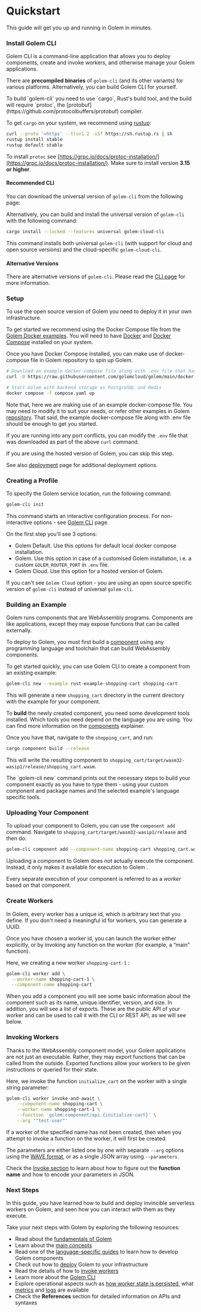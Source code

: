 
# Quickstart

This guide will get you up and running in Golem in minutes.

### Install Golem CLI

Golem CLI is a command-line application that allows you to deploy components,
create and invoke workers, and otherwise manage your Golem applications.

There are **precompiled binaries** of `golem-cli` (and its other variants) for
various platforms. Alternatively, you can build Golem CLI for yourself.

<Callout type="info">
To build `golem-cli` you need to use `cargo`, Rust's build tool, and the build will require `protoc`, the [protobuf](https://github.com/protocolbuffers/protobuf) compiler.

To get `cargo` on your system, we recommend using [rustup](https://rustup.rs/):

```bash filename="Terminal" copy
curl --proto '=https' --tlsv1.2 -sSf https://sh.rustup.rs | sh
rustup install stable
rustup default stable
```

To install `protoc` see [https://grpc.io/docs/protoc-installation/](https://grpc.io/docs/protoc-installation/).
Make sure to install version **3.15 or higher**.

</Callout>

#### Recommended CLI

You can download the universal version of `golem-cli` from the following page:

<Cards num={1}>
  <Card
    title="Golem Cloud Releases"
    href="https://github.com/golemcloud/golem-cloud-releases/releases"
  />
</Cards>

Alternatively, you can build and install the universal version of `golem-cli`
with the following command:

```bash filename="Terminal" copy
cargo install --locked --features universal golem-cloud-cli
```

This command installs both universal `golem-cli` (with support for cloud and
open source versions) and the cloud-specific `golem-cloud-cli`.

#### Alternative Versions

There are alternative versions of `golem-cli`. Please read the [CLI page](cli) for more information.

### Setup

To use the open source version of Golem you need to deploy it in your own infrastructure.

To get started we recommend using the Docker Compose file from the [Golem Docker examples](https://github.com/golemcloud/golem/tree/main/docker-examples). You will need to have [Docker](https://docs.docker.com/get-docker/) and [Docker Compose](https://docs.docker.com/compose/install/) installed on your system.

Once you have Docker Compose installed, you can make use of docker-compose file in Golem repository to spin up Golem.

```bash filename="Terminal" copy
# Download an example docker-compose file along with .env file that has a few common configurations
curl -O https://raw.githubusercontent.com/golemcloud/golem/main/docker-examples/published-postgres/compose.yaml -O  https://raw.githubusercontent.com/golemcloud/golem/main/docker-examples/published-postgres/.env

# Start Golem with backend storage as PostgreSQL and Redis
docker compose -f compose.yaml up
```

Note that, here we are making use of an example docker-compose file. You may
need to modify it to suit your needs, or refer other examples in Golem
[repository](https://github.com/golemcloud/golem/tree/main/docker-examples).
That said, the example docker-compose file along with .env file should be enough
to get you started.

If you are running into any port conflicts, you can modify the `.env` file that
was downloaded as part of the above `curl` command.

<Callout type="info">If you are using the hosted version of Golem, you can skip this step.</Callout>

See also [deployment](deploy) page for additional deployment
options.

### Creating a Profile

To specify the Golem service location, run the following command:

```bash filename="Terminal" copy
golem-cli init
```

This command starts an interactive configuration process. For non-interactive options - see [Golem CLI](cli) page.

On the first step you'll see 3 options:

- Golem Default. Use this options for default local docker compose installation.
- Golem. Use this option in case of a customised Golem installation, i.e. a custom `GOLEM_ROUTER_PORT` in `.env` file.
- Golem Cloud. Use this option for a hosted version of Golem.

If you can't see `Golem Cloud` option - you are using an open source specific version of `golem-cli` instead of universal `golem-cli`.

### Building an Example

Golem runs components that are WebAssembly programs. Components are like
applications, except they may expose functions that can be called externally.

To deploy to Golem, you must first build a [component](concepts/components)
using any programming language and toolchain that can build WebAssembly
components.

To get started quickly, you can use Golem CLI to create a component from an
existing example:

```bash filename="Terminal" copy
golem-cli new --example rust-example-shopping-cart shopping-cart
```

This will generate a new `shopping_cart` directory in the current directory with
the example for your component.

To **build** the newly created component, you need some development tools
installed. Which tools you need depend on the language you are using. You can
find more information on the [components](concepts/components) explainer.

Once you have that, navigate to the `shopping_cart`, and run:

```bash filename="Terminal" copy
cargo component build --release
```

This will write the resulting component to `shopping_cart/target/wasm32-wasip1/release/shopping_cart.wasm`.

<Callout>
  The `golem-cli new` command prints out the necessary steps to build your component exactly as you
  have to type them - using your custom component and package names and the selected example's
  language specific tools.
</Callout>

### Uploading Your Component

To upload your component to Golem, you can use the `component add` command. Navigate to `shopping_cart/target/wasm32-wasip1/release` and then do:

```bash filename="Terminal" copy
golem-cli component add --component-name shopping-cart shopping_cart.wasm
```

Uploading a component to Golem does not actually execute the component. Instead, it only makes it available for execution to Golem
.

Every separate execution of your component is referred to as a _worker_ based on that component.

### Create Workers

In Golem, every worker has a unique id, which is arbitrary text that you define. If you don't need a meaningful id for workers, you can generate a UUID.

Once you have chosen a worker id, you can launch the worker either explicitly, or by invoking any function on the worker (for example, a “main” function).

Here, we creating a new worker `shopping-cart-1` :

```bash filename="Terminal" copy
golem-cli worker add \
  --worker-name shopping-cart-1 \
  --component-name shopping-cart
```

When you add a component you will see some basic information about the component such as its name, unique identifier, version, and size. In addition, you will see a list of exports. These are the public API of your worker and can be used to call it with the CLI or REST API, as we will see below.

### Invoking Workers

Thanks to the WebAssembly component model, your Golem applications are not just an executable. Rather, they may export functions that can be called from the outside. Exported functions allow your workers to be given instructions or queried for their state.

Here, we invoke the function `initialize_cart` on the worker with a single string parameter:

```bash filename="Terminal" copy
golem-cli worker invoke-and-await \
    --component-name shopping-cart \
    --worker-name shopping-cart-1 \
    --function 'golem:component/api.{initialize-cart}' \
    --arg '"test-user"'
```

If a worker of the specified name has not been created, then when you attempt to invoke a function on the worker, it will first be created.

The parameters are either listed one by one with separate `--arg` options using the [WAVE format](https://github.com/lann/wasm-wave), or as a single JSON array using `--parameters`.

Check the [Invoke section](invoke) to learn about how to figure out the **function name** and how to encode your parameters in JSON.

### Next Steps

In this guide, you have learned how to build and deploy invincible serverless workers on Golem, and seen how you can interact with them as they execute.

Take your next steps with Golem by exploring the following resources:

- Read about the [fundamentals of Golem](fundamentals)
- Learn about the [main concepts](concepts)
- Read one of the [language-specific guides](develop-overview) to learn how to develop Golem components
- Check out how to [deploy](deploy) Golem to your infrastructure
- Read the details of how to [invoke workers](invoke)
- Learn more about the [Golem CLI](cli)
- Explore operational aspects such as [how worker state is persisted](operate/persistence), what [metrics](operate/metrics) and [logs](operate/logs) are available
- Check the **References** section for detailed information on APIs and syntaxes
